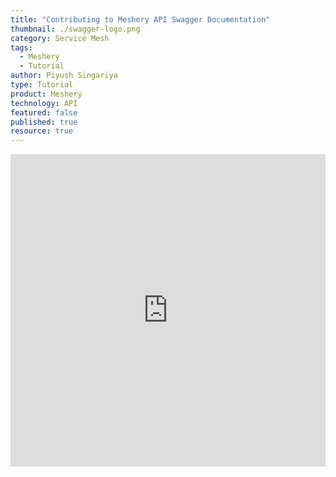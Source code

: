 ```yaml
---
title: "Contributing to Meshery API Swagger Documentation"
thumbnail: ./swagger-logo.png
category: Service Mesh
tags: 
  - Meshery
  - Tutorial
author: Piyush Singariya
type: Tutorial
product: Meshery
technology: API
featured: false
published: true
resource: true
---
```



<ResourcesWrapper> 
        <iframe className="iframe" src="https://www.youtube.com/embed/PBq7mIPnPhM"
              frameBorder="0" allow="accelerometer; autoplay; encrypted-media; gyroscope; picture-in-picture"allowFullScreen width="100%" height="500">
        </iframe>
</ResourcesWrapper>